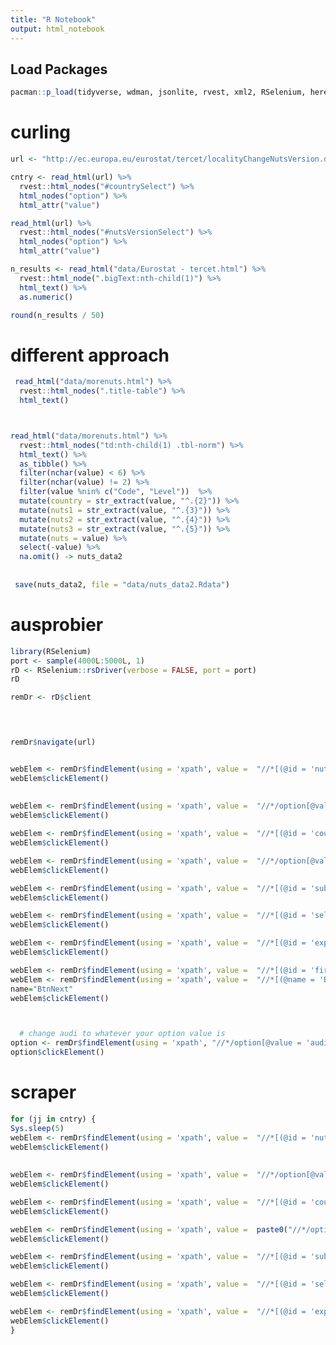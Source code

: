 ```yaml
---
title: "R Notebook"
output: html_notebook
---
```


 
## Load Packages
  
```r
pacman::p_load(tidyverse, wdman, jsonlite, rvest, xml2, RSelenium, here, crayon, here, magrittr, sjmisc)
```

# curling

```r

url <- "http://ec.europa.eu/eurostat/tercet/localityChangeNutsVersion.do"

cntry <- read_html(url) %>% 
  rvest::html_nodes("#countrySelect") %>% 
  html_nodes("option") %>% 
  html_attr("value")

read_html(url) %>% 
  rvest::html_nodes("#nutsVersionSelect") %>% 
  html_nodes("option") %>% 
  html_attr("value")

n_results <- read_html("data/Eurostat - tercet.html") %>% 
  rvest::html_node(".bigText:nth-child(1)") %>% 
  html_text() %>% 
  as.numeric()

round(n_results / 50)
```

# different approach

```r
 read_html("data/morenuts.html") %>% 
  rvest::html_nodes(".title-table") %>% 
  html_text() 



read_html("data/morenuts.html") %>% 
  rvest::html_nodes("td:nth-child(1) .tbl-norm") %>% 
  html_text() %>% 
  as_tibble() %>% 
  filter(nchar(value) < 6) %>% 
  filter(nchar(value) != 2) %>% 
  filter(value %nin% c("Code", "Level"))  %>% 
  mutate(country = str_extract(value, "^.{2}")) %>% 
  mutate(nuts1 = str_extract(value, "^.{3}")) %>% 
  mutate(nuts2 = str_extract(value, "^.{4}")) %>% 
  mutate(nuts3 = str_extract(value, "^.{5}")) %>% 
  mutate(nuts = value) %>%
  select(-value) %>% 
  na.omit() -> nuts_data2
 
 
 save(nuts_data2, file = "data/nuts_data2.Rdata")
```


# ausprobier

```r
library(RSelenium)
port <- sample(4000L:5000L, 1)
rD <- RSelenium::rsDriver(verbose = FALSE, port = port)
rD

remDr <- rD$client

  


remDr$navigate(url)


webElem <- remDr$findElement(using = 'xpath', value =  "//*[(@id = 'nutsVersionSelect')]")
webElem$clickElement()
  
  
webElem <- remDr$findElement(using = 'xpath', value =  "//*/option[@value = '4']")
webElem$clickElement()

webElem <- remDr$findElement(using = 'xpath', value =  "//*[(@id = 'countrySelect')]")
webElem$clickElement()

webElem <- remDr$findElement(using = 'xpath', value =  "//*/option[@value = 'BE']")
webElem$clickElement()

webElem <- remDr$findElement(using = 'xpath', value =  "//*[(@id = 'sub')]")
webElem$clickElement()

webElem <- remDr$findElement(using = 'xpath', value =  "//*[(@id = 'sel_all')]")
webElem$clickElement()

webElem <- remDr$findElement(using = 'xpath', value =  "//*[(@id = 'export')]")
webElem$clickElement()

webElem <- remDr$findElement(using = 'xpath', value =  "//*[(@id = 'first')]")
webElem <- remDr$findElement(using = 'xpath', value =  "//*[(@name = 'BtnNext')]")
name="BtnNext"
webElem$clickElement()



  # change audi to whatever your option value is
option <- remDr$findElement(using = 'xpath', "//*/option[@value = 'audi']")
option$clickElement()
```

# scraper

```r
for (jj in cntry) {
Sys.sleep(5)  
webElem <- remDr$findElement(using = 'xpath', value =  "//*[(@id = 'nutsVersionSelect')]")
webElem$clickElement()
  
  
webElem <- remDr$findElement(using = 'xpath', value =  "//*/option[@value = '4']")
webElem$clickElement()

webElem <- remDr$findElement(using = 'xpath', value =  "//*[(@id = 'countrySelect')]")
webElem$clickElement()

webElem <- remDr$findElement(using = 'xpath', value =  paste0("//*/option[@value = '",jj,"']"))
webElem$clickElement()

webElem <- remDr$findElement(using = 'xpath', value =  "//*[(@id = 'sub')]")
webElem$clickElement()

webElem <- remDr$findElement(using = 'xpath', value =  "//*[(@id = 'sel_all')]")
webElem$clickElement()

webElem <- remDr$findElement(using = 'xpath', value =  "//*[(@id = 'export')]")
webElem$clickElement()
}



```

